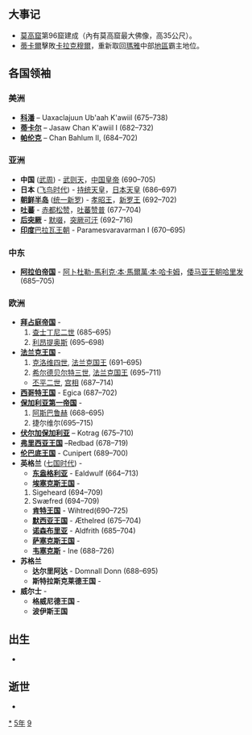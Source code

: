 {{yearTOC|695|武周'''[[証聖|証聖]]元年'''，'''[[天冊萬歲|天冊萬歲]]元年'''，'''[[萬歲登封|萬歲登封]]元年'''}}

== 大事记 ==
*[[莫高窟|莫高窟]]第96窟建成（內有莫高窟最大佛像，高35公尺）。
*[[蒂卡爾|蒂卡爾]]擊敗[[卡拉克穆爾|卡拉克穆爾]]，重新取回[[瑪雅文明|瑪雅]]中部[[地區|地區]]霸主地位。

== 各国领袖 ==
=== 美洲 ===
*'''[[科潘|科潘]]''' – Uaxaclajuun Ub'aah K'awiil (675–738)
*'''[[蒂卡尔|蒂卡尔]]''' – Jasaw Chan K'awiil I (682–732)
*'''[[帕伦克|帕伦克]]''' – Chan Bahlum II, (684–702)
===亚洲===
*'''中国''' ([[武周|武周]]) - [[武则天|武则天]]，[[中国皇帝|中国皇帝]] (690–705)
*'''日本''' ([[飞鸟时代|飞鸟时代]]) - [[持统天皇|持统天皇]]，[[日本天皇|日本天皇]] (686–697)
*'''[[朝鲜半岛|朝鲜半岛]]''' ([[统一新罗|统一新罗]]) - [[孝昭王|孝昭王]]，[[新罗君主列表|新罗王]] (692–702)
*'''[[吐蕃|吐蕃]]''' - [[赤都松赞|赤都松赞]]，[[吐蕃君主列表|吐蕃赞普]] (677–704)
*'''[[后突厥|后突厥]]''' - [[默啜|默啜]]，[[突厥可汗列表|突厥可汗]] (692–716)
*'''[[印度|印度]]'''[[巴拉瓦王朝|巴拉瓦王朝]] - Paramesvaravarman I (670–695)
===中东===
*'''[[阿拉伯帝国|阿拉伯帝国]]''' - [[阿卜杜勒-馬利克·本·馬爾萬·本·哈卡姆|阿卜杜勒-馬利克·本·馬爾萬·本·哈卡姆]]，[[倭马亚王朝|倭马亚王朝]][[哈里发|哈里发]] (685–705)
===欧洲===
*'''[[拜占庭帝国|拜占庭帝国]]''' - 
*#[[查士丁尼二世|查士丁尼二世]] (685–695)
*#[[利昂提奥斯|利昂提奥斯]] (695–698)
*'''[[法兰克王国|法兰克王国]]''' - 
*#[[克洛维四世|克洛维四世]], [[法兰克国王|法兰克国王]] (691–695)
*#[[希尔德贝尔特三世|希尔德贝尔特三世]], [[法兰克国王|法兰克国王]] (695–711)
**[[丕平二世|丕平二世]], [[宫相|宫相]] (687–714)
*'''[[西哥特王国|西哥特王国]]''' - Egica (687–702)
*'''[[保加利亚第一帝国|保加利亚第一帝国]]''' - 
*#[[阿斯巴鲁赫|阿斯巴鲁赫]] (668–695)
*#捷尔维尔(695–715)
*'''[[伏尔加保加利亚|伏尔加保加利亚]]''' – Kotrag (675–710)
*'''[[弗里西亚王国|弗里西亚王国]]''' –Redbad (678–719)
*'''[[伦巴底人|伦巴底王国]]''' - Cunipert (689–700)
*'''英格兰''' ([[七国时代|七国时代]]) - 
**'''[[东盎格利亚|东盎格利亚]]''' - Ealdwulf (664–713)
**'''[[埃塞克斯王国|埃塞克斯王国]]''' - 
*#Sigeheard (694–709)
*#Swæfred (694–709)
**'''[[肯特王国|肯特王国]]''' - Wihtred(690–725)
**'''[[默西亚王国|默西亚王国]]''' - Æthelred (675–704)
**'''[[诺森布里亚|诺森布里亚]]''' - Aldfrith (685–704)
**'''[[萨塞克斯王国|萨塞克斯王国]]''' - 
**'''[[韦塞克斯|韦塞克斯]]''' - Ine (688–726)
*'''苏格兰'''
**'''达尔里阿达''' - Domnall Donn (688–695)
**'''斯特拉斯克莱德王国''' - 
*'''威尔士''' -
**'''格威尼德王国''' - 
**'''波伊斯王国'''

== 出生 ==
*

== 逝世 ==
{{Wikisource year mention}}
*

[[Category:695年|*]]
[[Category:690年代|5年]]
[[Category:7世纪各年|9]]